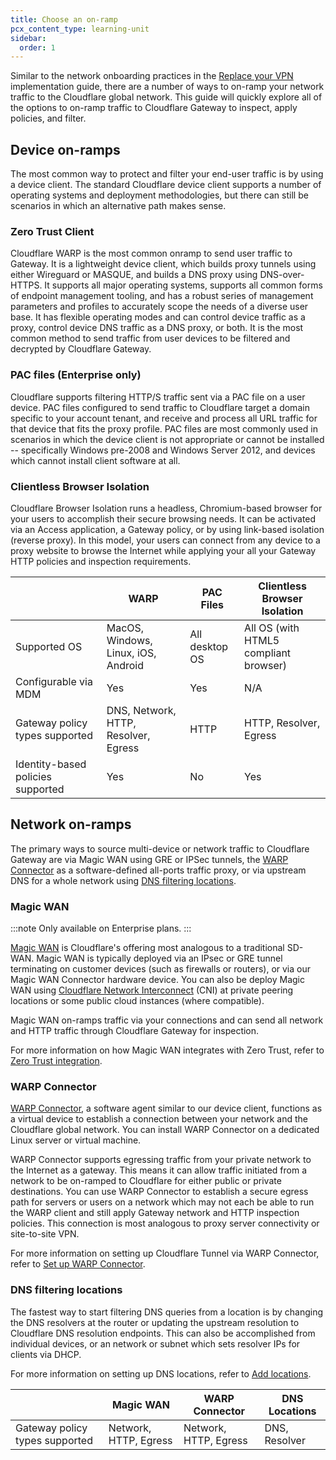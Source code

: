 ```yaml
---
title: Choose an on-ramp
pcx_content_type: learning-unit
sidebar:
  order: 1
---
```



Similar to the network onboarding practices in the [Replace your VPN](/learning-paths/replace-vpn/connect-private-network/) implementation guide, there are a number of ways to on-ramp your network traffic to the Cloudflare global network. This guide will quickly explore all of the options to on-ramp traffic to Cloudflare Gateway to inspect, apply policies, and filter.

## Device on-ramps

The most common way to protect and filter your end-user traffic is by using a device client. The standard Cloudflare device client supports a number of operating systems and deployment methodologies, but there can still be scenarios in which an alternative path makes sense.

### Zero Trust Client

Cloudflare WARP is the most common onramp to send user traffic to Gateway. It is a lightweight device client, which builds proxy tunnels using either Wireguard or MASQUE, and builds a DNS proxy using DNS-over-HTTPS. It supports all major operating systems, supports all common forms of endpoint management tooling, and has a robust series of management parameters and profiles to accurately scope the needs of a diverse user base. It has flexible operating modes and can control device traffic as a proxy, control device DNS traffic as a DNS proxy, or both. It is the most common method to send traffic from user devices to be filtered and decrypted by Cloudflare Gateway.

### PAC files (Enterprise only)

Cloudflare supports filtering HTTP/S traffic sent via a PAC file on a user device. PAC files configured to send traffic to Cloudflare target a domain specific to your account tenant, and receive and process all URL traffic for that device that fits the proxy profile. PAC files are most commonly used in scenarios in which the device client is not appropriate or cannot be installed -- specifically Windows pre-2008 and Windows Server 2012, and devices which cannot install client software at all.

### Clientless Browser Isolation

Cloudflare Browser Isolation runs a headless, Chromium-based browser for your users to accomplish their secure browsing needs. It can be activated via an Access application, a Gateway policy, or by using link-based isolation (reverse proxy). In this model, your users can connect from any device to a proxy website to browse the Internet while applying your all your Gateway HTTP policies and inspection requirements.

|                                   | WARP                                 | PAC Files      | Clientless Browser Isolation          |
| --------------------------------- | ------------------------------------ | -------------- | ------------------------------------- |
| Supported OS                      | MacOS, Windows, Linux, iOS, Android  | All desktop OS | All OS (with HTML5 compliant browser) |
| Configurable via MDM              | Yes                                  | Yes            | N/A                                   |
| Gateway policy types supported    | DNS, Network, HTTP, Resolver, Egress | HTTP           | HTTP, Resolver, Egress                |
| Identity-based policies supported | Yes                                  | No             | Yes                                   |

## Network on-ramps

The primary ways to source multi-device or network traffic to Cloudflare Gateway are via Magic WAN using GRE or IPSec tunnels, the [WARP Connector](#warp-connector-) as a software-defined all-ports traffic proxy, or via upstream DNS for a whole network using [DNS filtering locations](#dns-filtering-locations).

### Magic WAN

:::note
Only available on Enterprise plans.
:::

[Magic WAN](/magic-wan/) is Cloudflare's offering most analogous to a traditional SD-WAN. Magic WAN is typically deployed via an IPsec or GRE tunnel terminating on customer devices (such as firewalls or routers), or via our Magic WAN Connector hardware device. You can also be deploy Magic WAN using [Cloudflare Network Interconnect](/network-interconnect/) (CNI) at private peering locations or some public cloud instances (where compatible).

Magic WAN on-ramps traffic via your connections and can send all network and HTTP traffic through Cloudflare Gateway for inspection.

For more information on how Magic WAN integrates with Zero Trust, refer to [Zero Trust integration](/magic-wan/zero-trust/).

### WARP Connector <Badge text="Beta" variant="caution" size="small" />

[WARP Connector](/cloudflare-one/connections/connect-networks/private-net/warp-connector/), a software agent similar to our device client, functions as a virtual device to establish a connection between your network and the Cloudflare global network. You can install WARP Connector on a dedicated Linux server or virtual machine.

WARP Connector supports egressing traffic from your private network to the Internet as a gateway. This means it can allow traffic initiated from a network to be on-ramped to Cloudflare for either public or private destinations. You can use WARP Connector to establish a secure egress path for servers or users on a network which may not each be able to run the WARP client and still apply Gateway network and HTTP inspection policies. This connection is most analogous to proxy server connectivity or site-to-site VPN.

For more information on setting up Cloudflare Tunnel via WARP Connector, refer to [Set up WARP Connector](/cloudflare-one/connections/connect-networks/private-net/warp-connector/).

### DNS filtering locations

<GlossaryDefinition term="DNS location" />

The fastest way to start filtering DNS queries from a location is by changing the DNS resolvers at the router or updating the upstream resolution to Cloudflare DNS resolution endpoints. This can also be accomplished from individual devices, or an network or subnet which sets resolver IPs for clients via DHCP.

For more information on setting up DNS locations, refer to [Add locations](/cloudflare-one/connections/connect-devices/agentless/dns/locations/).

|                                | Magic WAN             | WARP Connector        | DNS Locations |
| ------------------------------ | --------------------- | --------------------- | ------------- |
| Gateway policy types supported | Network, HTTP, Egress | Network, HTTP, Egress | DNS, Resolver |
